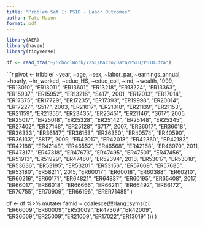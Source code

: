 ```yaml
---
title: "Problem Set 1: PSID - Labor Outcomes"
author: Tate Mason
format: pdf
---
```


```r
library(AER)
library(haven)
library(tidyverse)
```

```r
df <- read_dta("~/SchoolWork/Y2S1/Macro/Data/PSID/PSID.dta")
```

```r
pivot <- tribble(
  ~year, ~age, ~sex, ~labor_par, ~earnings_annual, ~hourly, ~hr_worked, ~educ_HS, ~educ_coll, ~ind, ~wealth,
  1999, "ER13010", "ER13011", "ER13601", "ER13218", "ER13224", "ER13363", "ER15937", "ER15952", "ER13216", "S417",
  2001, "ER17013", "ER17014", "ER17375", "ER17729", "ER17235", "ER17393", "ER19998", "ER20014", "ER17227", "S517",
  2003, "ER21017", "ER21018", "ER21139", "ER21153", "ER21159", "ER21356", "ER23435", "ER23451", "ER21146", "S617",
  2005, "ER25017", "ER25018", "ER25328", "ER25142", "ER25148", "ER25345", "ER27402", "ER27148", "ER25128", "S717",
  2007, "ER36017", "ER36018", "ER36333", "ER36147", "ER36153", "ER36350", "ER40574", "ER40590", "ER36133", "S817",
  2009, "ER42017", "ER42018", "ER42360", "ER42182", "ER42188", "ER42148", "ER46552", "ER46568", "ER42168", "ER46970",
  2011, "ER47317", "ER47318", "ER47673", "ER47495", "ER47501", "ER47456", "ER51913", "ER51929", "ER47480", "ER52394",
  2013, "ER53017", "ER53018", "ER53636", "ER53195", "ER53201", "ER53156", "ER57669", "ER57685", "ER53180", "ER58211",
  2015, "ER60017", "ER60018", "ER60388", "ER60210", "ER60216", "ER60171", "ER64821", "ER64837", "ER60195", "ER65408",
  2017, "ER66017", "ER66018", "ER66666", "ER66211", "ER66492", "ER66172", "ER70755", "ER70909", "ER66196", "ERER71485"
)

df <- df %>%
  mutate(
    famid = coalesce(!!!rlang::syms(c(
      "ER66009","ER60009","ER53009","ER47309","ER42009",
      "ER36009","ER25009","ER21009","ER17022","ER13019"
    )))
  )
